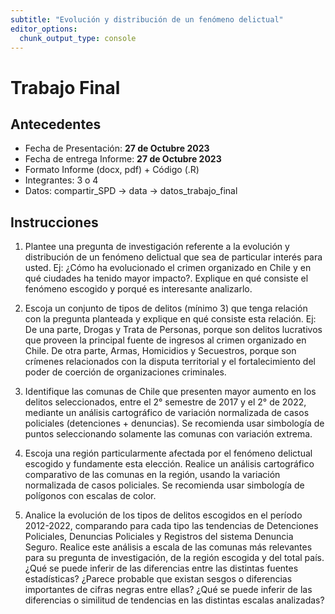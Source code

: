 ```yaml
---
subtitle: "Evolución y distribución de un fenómeno delictual"
editor_options: 
  chunk_output_type: console
---
```


# Trabajo Final {.unnumbered}


## Antecedentes

- Fecha de Presentación: **27 de Octubre 2023**
- Fecha de entrega Informe: **27 de Octubre 2023**
- Formato Informe (docx, pdf) + Código (.R)
- Integrantes: 3 o 4
- Datos: compartir_SPD -> data -> datos_trabajo_final



## Instrucciones

1.	Plantee una pregunta de investigación referente a la evolución y distribución de un fenómeno delictual que sea de particular interés para usted. 
Ej: ¿Cómo ha evolucionado el crimen organizado en Chile y en qué ciudades ha tenido mayor impacto?. Explique en qué consiste el fenómeno escogido y porqué es interesante analizarlo. 

2.	Escoja un conjunto de tipos de delitos (mínimo 3) que tenga relación con la pregunta planteada y explique en qué consiste esta relación. 
Ej: De una parte, Drogas y Trata de Personas, porque son delitos lucrativos que proveen la principal fuente de ingresos al crimen organizado en Chile. De otra parte, Armas, Homicidios y Secuestros, porque son crímenes relacionados con la disputa territorial y el fortalecimiento del poder de coerción de organizaciones criminales.

3.	Identifique las comunas de Chile que presenten mayor aumento en los delitos seleccionados, entre el 2° semestre de 2017 y el 2° de 2022, mediante un análisis cartográfico de variación normalizada de casos policiales (detenciones + denuncias). Se recomienda usar simbología de puntos seleccionando solamente las comunas con variación extrema.

4.	Escoja una región particularmente afectada por el fenómeno delictual escogido y fundamente esta elección. Realice un análisis cartográfico comparativo de las comunas en la región, usando la variación normalizada de casos policiales. Se recomienda usar simbología de polígonos con escalas de color. 

5.	Analice la evolución de los tipos de delitos escogidos en el período 2012-2022, comparando para cada tipo las tendencias de Detenciones Policiales, Denuncias Policiales y Registros del sistema Denuncia Seguro. Realice este análisis a escala de las comunas más relevantes para su pregunta de investigación, de la región escogida y del total país. 
¿Qué se puede inferir de las diferencias entre las distintas fuentes estadísticas? ¿Parece probable que existan sesgos o diferencias importantes de cifras negras entre ellas? ¿Qué se puede inferir de las diferencias o similitud de tendencias en las distintas escalas analizadas?

